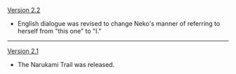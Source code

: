 {{Change History/Header}}
[[Version 2.2]]
* English dialogue was revised to change Neko's manner of referring to herself from "this one" to "I."
----
[[Version 2.1]]
* The Narukami Trail was released.